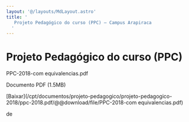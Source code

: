 ```yaml
---
layout: '@/layouts/MdLayout.astro'
title: '
   Projeto Pedagógico do curso (PPC) — Campus Arapiraca
  '
---
```




Projeto Pedagógico do curso (PPC)
=================================











 PPC-2018-com equivalencias.pdf
   

 Documento PDF
 (1.5MB)
 

[Baixar](/cpt/documentos/projeto-pedagogico/projeto-pedagogico-2018/ppc-2018.pdf/@@download/file/PPC-2018-com equivalencias.pdf) 



























 de
 

















